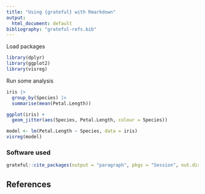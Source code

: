 ```yaml
---
title: "Using {grateful} with Rmarkdown"
output:
  html_document: default
bibliography: "grateful-refs.bib"
---
```


Load packages

```r
library(dplyr)
library(ggplot2)
library(visreg)
```

Run some analysis

```r
iris |> 
  group_by(Species) |> 
  summarise(mean(Petal.Length))

ggplot(iris) +
  geom_jitter(aes(Species, Petal.Length, colour = Species))

model <- lm(Petal.Length ~ Species, data = iris)
visreg(model)
```

### Software used

```r
grateful::cite_packages(output = "paragraph", pkgs = "Session", out.dir = getwd())
```

## References
